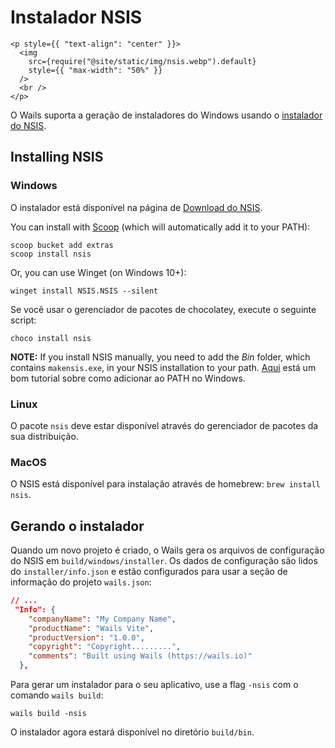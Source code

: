 # Instalador NSIS

```mdx-code-block
<p style={{ "text-align": "center" }}>
  <img
    src={require("@site/static/img/nsis.webp").default}
    style={{ "max-width": "50%" }}
  />
  <br />
</p>
```

O Wails suporta a geração de instaladores do Windows usando o [instalador do NSIS](https://nsis.sourceforge.io/).

## Installing NSIS

### Windows

O instalador está disponível na página de [Download do NSIS](https://nsis.sourceforge.io/Download).

You can install with [Scoop](https://scoop.sh/) (which will automatically add it to your PATH):

```
scoop bucket add extras
scoop install nsis
```

Or, you can use Winget (on Windows 10+):

```
winget install NSIS.NSIS --silent
```

Se você usar o gerenciador de pacotes de chocolatey, execute o seguinte script:

```
choco install nsis
```

**NOTE:** If you install NSIS manually, you need to add the _Bin_ folder, which contains `makensis.exe`, in your NSIS installation to your path. [Aqui](https://www.architectryan.com/2018/03/17/add-to-the-path-on-windows-10/) está um bom tutorial sobre como adicionar ao PATH no Windows.

### Linux

O pacote `nsis` deve estar disponível através do gerenciador de pacotes da sua distribuição.

### MacOS

O NSIS está disponível para instalação através de homebrew: `brew install nsis`.

## Gerando o instalador

Quando um novo projeto é criado, o Wails gera os arquivos de configuração do NSIS em `build/windows/installer`. Os dados de configuração são lidos do `installer/info.json` e estão configurados para usar a seção de informação do projeto `wails.json`:

```json
// ...
 "Info": {
    "companyName": "My Company Name",
    "productName": "Wails Vite",
    "productVersion": "1.0.0",
    "copyright": "Copyright.........",
    "comments": "Built using Wails (https://wails.io)"
  },
```

Para gerar um instalador para o seu aplicativo, use a flag `-nsis` com o comando `wails build`:

```
wails build -nsis
```

O instalador agora estará disponível no diretório `build/bin`.
